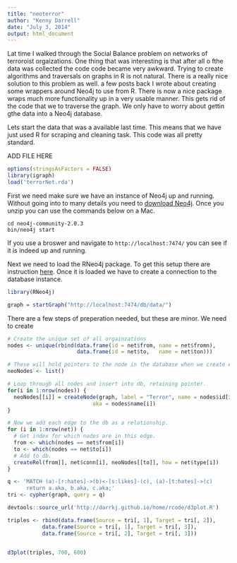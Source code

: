 ```yaml
---
title: "neoterror"
author: "Kenny Darrell"
date: "July 3, 2014"
output: html_document
---
```


Lat time I walked through the Social Balance problem on networks of terroroist orgaizations. One thing that was interesting is that after all o fthe data was collected the code code became very awkward. Trying to create algorithms and traversals on graphs in R is not natural. There is a really nice solution to this problem as well. a few posts back I wrote about creating some wrappers around Neo4j to use from R. There is now a nice package wraps much more functionality up in a very usable manner. This gets rid of the code that we to traverse the graph. We only have to worry about gettin gthe data into a Neo4j database.

Lets start the data that was a available last time. This means that we have just used R for scraping and cleaning task. This code was all pretty standard.


ADD  FILE  HERE

```r
options(stringsAsFactors = FALSE)
library(igraph)
load('terrorNet.rda')
```


First we need make sure we have an instance of Neo4j up and running. Without going into to many details you need to [download Neo4j](http://www.neo4j.org/download). Once you unzip you can use the commands below on a Mac.

```
cd neo4j-community-2.0.3
bin/neo4j start
```

If you use a broswer and navigate to `http://localhost:7474/` you can see if it is indeed up and running.


Next we need to load the RNeo4j package. To get this setup there are instruction [here](http://nicolewhite.github.io/RNeo4j/). Once it is loaded we have to create a connection to the database instance. 

```r

library(RNeo4j)

graph = startGraph("http://localhost:7474/db/data/")

```



There are a few steps of preperation needed, but these are minor. We need to create

```r
# Create the unique set of all orgainzations
nodes <- unique(rbind(data.frame(id = net$from, name = net$fromn),
                      data.frame(id = net$to,   name = net$ton)))

# These will hold pointers to the node in the database when we create edges.
neoNodes <- list()

# Loop through all nodes and insert into db, retaining pointer.
for(i in 1:nrow(nodes)) {
  neoNodes[[i]] = createNode(graph, label = "Terror", name = nodes$id[i], 
                           aka = nodes$name[i]) 
}

# Now we add each edge to the db as a relationship.
for (i in 1:nrow(net)) {
  # Get index for which nodes are in this edge.
  from <- which(nodes == net$from[i])
  to <- which(nodes == net$to[i])
  # Add to db.
  createRel(from]], net$conn[i], neoNodes[[to]], how = net$type[i])
}
```





```r
q <- 'MATCH (a)-[r:hates]->(b)<-[s:likes]-(c), (a)-[t:hates]->(c) 
      return a.aka, b.aka, c.aka;'
tri <- cypher(graph, query = q)
```


```r
devtools::source_url('http://darrkj.github.io/home/rcode/d3plot.R')

triples <- rbind(data.frame(Source = tri[, 1], Target = tri[, 2]),
           data.frame(Source = tri[, 1], Target = tri[, 3]),
           data.frame(Source = tri[, 2], Target = tri[, 3]))


d3plot(triples, 700, 600)
```




